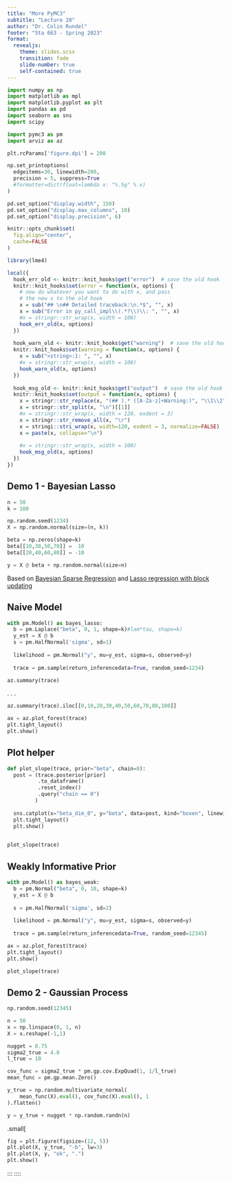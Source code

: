 ```yaml
---
title: "More PyMC3"
subtitle: "Lecture 20"
author: "Dr. Colin Rundel"
footer: "Sta 663 - Spring 2023"
format:
  revealjs:
    theme: slides.scss
    transition: fade
    slide-number: true
    self-contained: true
---
```


```python
import numpy as np
import matplotlib as mpl
import matplotlib.pyplot as plt
import pandas as pd
import seaborn as sns
import scipy

import pymc3 as pm
import arviz as az

plt.rcParams['figure.dpi'] = 200

np.set_printoptions(
  edgeitems=30, linewidth=200,
  precision = 5, suppress=True
  #formatter=dict(float=lambda x: "%.5g" % x)
)

pd.set_option("display.width", 150)
pd.set_option("display.max_columns", 10)
pd.set_option("display.precision", 6)
```

```r
knitr::opts_chunk$set(
  fig.align="center",
  cache=FALSE
)

library(lme4)
```

```r
local({
  hook_err_old <- knitr::knit_hooks$get("error")  # save the old hook
  knitr::knit_hooks$set(error = function(x, options) {
    # now do whatever you want to do with x, and pass
    # the new x to the old hook
    x = sub("## \n## Detailed traceback:\n.*$", "", x)
    x = sub("Error in py_call_impl\\(.*?\\)\\: ", "", x)
    #x = stringr::str_wrap(x, width = 100)
    hook_err_old(x, options)
  })
  
  hook_warn_old <- knitr::knit_hooks$get("warning")  # save the old hook
  knitr::knit_hooks$set(warning = function(x, options) {
    x = sub("<string>:1: ", "", x)
    #x = stringr::str_wrap(x, width = 100)
    hook_warn_old(x, options)
  })
  
  hook_msg_old <- knitr::knit_hooks$get("output")  # save the old hook
  knitr::knit_hooks$set(output = function(x, options) {
    x = stringr::str_replace(x, "(## ).* ([A-Za-z]+Warning:)", "\\1\\2")
    x = stringr::str_split(x, "\n")[[1]]
    #x = stringr::str_wrap(x, width = 120, exdent = 3)
    x = stringr::str_remove_all(x, "\r")
    x = stringi::stri_wrap(x, width=120, exdent = 3, normalize=FALSE)
    x = paste(x, collapse="\n")
    
    #x = stringr::str_wrap(x, width = 100)
    hook_msg_old(x, options)
  })
})
```

## Demo 1 - Bayesian Lasso

```python
n = 50
k = 100

np.random.seed(1234)
X = np.random.normal(size=(n, k))

beta = np.zeros(shape=k)
beta[[10,30,50,70]] =  10
beta[[20,40,60,80]] = -10

y = X @ beta + np.random.normal(size=n)
```

::: {.aside}
Based on [Bayesian Sparse Regression](https://betanalpha.github.io/assets/case_studies/bayes_sparse_regression.html) and [Lasso regression with block updating](https://docs.pymc.io/en/v3/pymc-examples/examples/pymc3_howto/lasso_block_update.html)
:::

## Naive Model

```python
with pm.Model() as bayes_lasso:
  b = pm.Laplace("beta", 0, 1, shape=k)#lam*tau, shape=k)
  y_est = X @ b
  s = pm.HalfNormal('sigma', sd=1)
  
  likelihood = pm.Normal("y", mu=y_est, sigma=s, observed=y)
  
  trace = pm.sample(return_inferencedata=True, random_seed=1234)

```

```python
az.summary(trace)
```

. . .

```python
az.summary(trace).iloc[[0,10,20,30,40,50,60,70,80,100]]
```

```python
ax = az.plot_forest(trace)
plt.tight_layout()
plt.show()
```

## Plot helper


```python
def plot_slope(trace, prior="beta", chain=0):
  post = (trace.posterior[prior]
          .to_dataframe()
          .reset_index()
          .query("chain == 0")
         )
  
  sns.catplot(x="beta_dim_0", y="beta", data=post, kind="boxen", linewidth=0, color='blue', aspect=2, showfliers=False)
  plt.tight_layout()
  plt.show()
  
```

```python
plot_slope(trace)
```


## Weakly Informative Prior

```python
with pm.Model() as bayes_weak:
  b = pm.Normal("beta", 0, 10, shape=k)
  y_est = X @ b
  
  s = pm.HalfNormal('sigma', sd=2)
  
  likelihood = pm.Normal("y", mu=y_est, sigma=s, observed=y)
  
  trace = pm.sample(return_inferencedata=True, random_seed=12345)

```

```python
ax = az.plot_forest(trace)
plt.tight_layout()
plt.show()
```

```python
plot_slope(trace)
```

## Demo 2 - Gaussian Process

```python
np.random.seed(12345)

n = 50
x = np.linspace(0, 1, n)
X = x.reshape(-1,1)

nugget = 0.75
sigma2_true = 4.0
l_true = 10

cov_func = sigma2_true * pm.gp.cov.ExpQuad(1, 1/l_true)
mean_func = pm.gp.mean.Zero()

y_true = np.random.multivariate_normal(
    mean_func(X).eval(), cov_func(X).eval(), 1
).flatten()

y = y_true + nugget * np.random.randn(n)
```

.small[
```python
fig = plt.figure(figsize=(12, 5))
plt.plot(X, y_true, "-b", lw=3)
plt.plot(X, y, "ok", ".")
plt.show()
```
:::
::::
